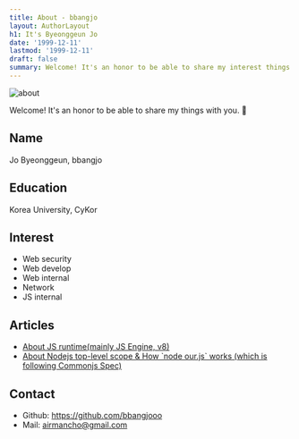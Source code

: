 ```yaml
---
title: About - bbangjo
layout: AuthorLayout
h1: It's Byeonggeun Jo
date: '1999-12-11'
lastmod: '1999-12-11'
draft: false
summary: Welcome! It's an honor to be able to share my interest things.
---
```


![about](/static/images/about.jpg)

Welcome! It's an honor to be able to share my things with you. 👋

## Name

Jo Byeonggeun, bbangjo

## Education

Korea University, CyKor

## Interest

- Web security
- Web develop
- Web internal
- Network
- JS internal

## Articles

- [About JS runtime(mainly JS Engine, v8)](https://medium.com/@airmancho_66895/nodejs-browser-javascript-runtime-javascript-engine-%EB%B6%80%EC%88%98%EA%B8%B0-d7d7b1f6e999)
- [About Nodejs top-level scope & How \`node our.js\` works (which is following Commonjs Spec)](https://medium.com/@airmancho_66895/nodejs-top-level-scope-global-a55c54ea6073)

## Contact

- Github: https://github.com/bbangjooo
- Mail: airmancho@gmail.com
